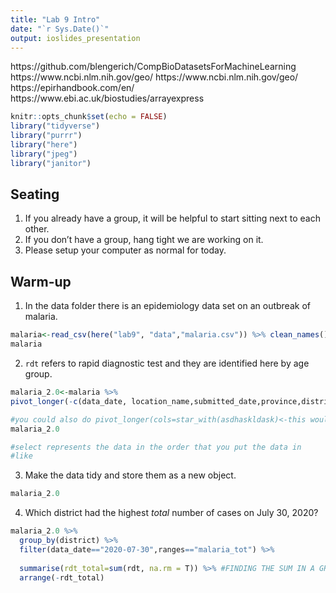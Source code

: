 ```yaml
---
title: "Lab 9 Intro"
date: "`r Sys.Date()`"
output: ioslides_presentation
---
```


https://github.com/blengerich/CompBioDatasetsForMachineLearning
https://www.ncbi.nlm.nih.gov/geo/
https://www.ncbi.nlm.nih.gov/geo/
https://epirhandbook.com/en/
https://www.ebi.ac.uk/biostudies/arrayexpress

```r
knitr::opts_chunk$set(echo = FALSE)
library("tidyverse")
library("purrr")
library("here")
library("jpeg")
library("janitor")
```

## Seating
1. If you already have a group, it will be helpful to start sitting next to each other.
2. If you don't have a group, hang tight we are working on it.
3. Please setup your computer as normal for today.

## Warm-up
1. In the data folder there is an epidemiology data set on an outbreak of malaria.
```r

malaria<-read_csv(here("lab9", "data","malaria.csv")) %>% clean_names()
malaria
```

2. `rdt` refers to rapid diagnostic test and they are identified here by age group.
```r
malaria_2.0<-malaria %>% 
pivot_longer(-c(data_date, location_name,submitted_date,province,district,newid), names_to = "ranges", values_to = "rdt")

#you could also do pivot_longer(cols=star_with(asdhaskldask)<-this would have all the coloumns that are moved are the ones that start with it)
malaria_2.0

#select represents the data in the order that you put the data in
#like 
```

3. Make the data tidy and store them as a new object.
```r
malaria_2.0

```

4. Which district had the highest *total* number of cases on July 30, 2020?
```r
malaria_2.0 %>% 
  group_by(district) %>% 
  filter(data_date=="2020-07-30",ranges=="malaria_tot") %>% 
  
  summarise(rdt_total=sum(rdt, na.rm = T)) %>% #FINDING THE SUM IN A GROUP IS DONE BY USING THE SUM FUNCTION!!!!
  arrange(-rdt_total)
```

